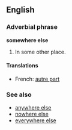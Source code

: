 ==English==
===Adverbial phrase===
'''somewhere else'''

#In some other place.

====Translations====
*French: [[autre part]]

===See also===
*[[anywhere else]]
*[[nowhere else]]
*[[everywhere else]]